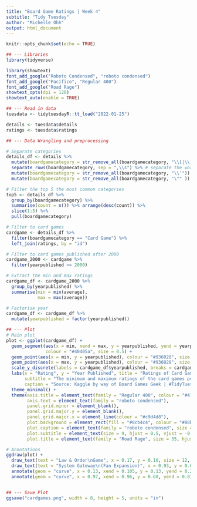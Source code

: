 ```yaml
---
title: "Board Game Ratings | Week 4"
subtitle: "Tidy Tuesday"
author: "Michelle Ohh"
output: html_document
---
```


```r
knitr::opts_chunk$set(echo = TRUE)
```

```r
## --- Libraries
library(tidyverse)

library(showtext)
font_add_google("Roboto Condensed", "roboto condensed")
font_add_google("Pacifico", "Regular 400")
font_add_google("Road Rage")
showtext_opts(dpi = 120)
showtext_auto(enable = TRUE)
```

```r
## --- Read in data
tuesdata <- tidytuesdayR::tt_load("2022-01-25")

details <- tuesdata$details
ratings <- tuesdata$ratings
```

```r
## --- Data Wrangling and preprocessing

# Separate categories
details_df <- details %>%
  mutate(boardgamecategory = str_remove_all(boardgamecategory, "\\[|\\]")) %>% # remove [ or ]
  separate_rows(boardgamecategory, sep = ",\\s") %>% # separate the words
  mutate(boardgamecategory = str_remove_all(boardgamecategory, "\\'")) %>% # remove apostrophe
  mutate(boardgamecategory = str_remove_all(boardgamecategory, "\"" ))

# Filter the top 5 the most common categories
top5 <- details_df %>%
  group_by(boardgamecategory) %>% 
  summarise(count = n()) %>% arrange(desc(count)) %>% 
  slice(1:5) %>% 
  pull(boardgamecategory)

# Filter to card games
cardgame <- details_df %>% 
  filter(boardgamecategory == "Card Game") %>% 
  left_join(ratings, by = "id")

# Filter to card games published after 2000
cardgame_2000 <- cardgame %>% 
  filter(yearpublished >= 2000)

# Extract the min and max ratings
cardgame_df <- cardgame_2000 %>% 
  group_by(yearpublished) %>% 
  summarise(min = min(average),
            max = max(average))

# Factorise year
cardgame_df <- cardgame_df %>% 
  mutate(yearpublished = factor(yearpublished))
```

```r
## --- Plot
# Main plot
plot <- ggplot(cardgame_df) +
  geom_segment(aes(x = min, xend = max, y = yearpublished, yend = yearpublished),
               colour = "#40405a", size = 0.5) +
  geom_point(aes(x = min, y = yearpublished), colour = "#936028", size = 2.5) +
  geom_point(aes(x = max, y = yearpublished), colour = "#936028", size = 2.5) +
  scale_y_discrete(labels = cardgame_df$yearpublished, breaks = cardgame_df$yearpublished) + 
  labs(x = "Rating", y = "Year Published", title = "Ratings of Card Games",
       subtitle = "The minimum and maximum ratings of the card games published in each year, on a scale from 1 - 10.",
       caption = "Source: Kaggle by way of Board Games Geek | #TidyTuesday Week 4") +
  theme_minimal() + 
  theme(axis.title = element_text(family = "Regular 400", colour = "#413f6b"),
        axis.text = element_text(family = "roboto condensed"),
        panel.grid.minor = element_blank(),
        panel.grid.major.y = element_blank(),
        panel.grid.major.x = element_line(colour = "#c9d4d8"),
        plot.background = element_rect(fill = "#8cb4c4", colour = "#88b1c2"),
        plot.caption = element_text(family = "roboto condensed", size = 7),
        plot.subtitle = element_text(size = 9, hjust = 0.5, vjust = -0.7, family = "roboto condensed"),
        plot.title = element_text(family = "Road Rage", size = 35, hjust = 0.5, colour = "#e5ce57"))

# Annotations
ggdraw(plot) +
  draw_text(text = "Law & Order\nGame", x = 0.17, y = 0.10, size = 12, family = "Road Rage", colour = "#56462a") + 
  draw_text(text = "System Gateway\n(Fan Expansion)", x = 0.93, y = 0.63, size = 12, family = "Road Rage", colour = "#56462a") +
  annotate(geom = "curve", x = 0.13, xend = 0.105, y = 0.13, yend = 0.245, curvature = -0.45, arrow = arrow(length = unit(2.5, "mm")), size = 0.2, colour = "#40405a") +
  annotate(geom = "curve", x = 0.97, xend = 0.96, y = 0.68, yend = 0.81, curvature = 0.5, arrow = arrow(length = unit(2.5, "mm")), size = 0.2, colour = "#40405a")


## --- Save Plot
ggsave("cardgames.png", width = 8, height = 5, units = "in")
```




